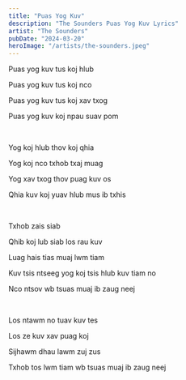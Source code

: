 ```yaml
---
title: "Puas Yog Kuv"
description: "The Sounders Puas Yog Kuv Lyrics"
artist: "The Sounders"
pubDate: "2024-03-20"
heroImage: "/artists/the-sounders.jpeg"
---
```


Puas yog kuv tus koj hlub

Puas yog kuv tus koj nco

Puas yog kuv tus koj xav txog

Puas yog kuv koj npau suav pom

<br />

Yog koj hlub thov koj qhia

Yog koj nco txhob txaj muag

Yog xav txog thov puag kuv os

Qhia kuv koj yuav hlub mus ib txhis

<br />

Txhob zais siab

Qhib koj lub siab los rau kuv

Luag hais tias muaj lwm tiam

Kuv tsis ntseeg yog koj tsis hlub kuv tiam no

Nco ntsov wb tsuas muaj ib zaug neej

<br />

Los ntawm no tuav kuv tes

Los ze kuv xav puag koj

Sijhawm dhau lawm zuj zus

Txhob tos lwm tiam wb tsuas muaj ib zaug neej
